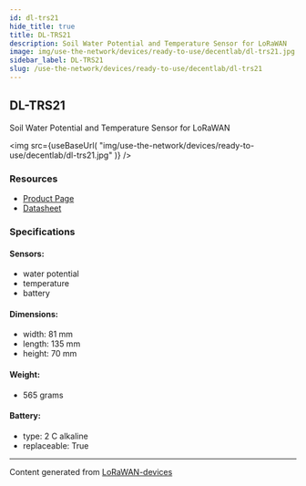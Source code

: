 ```yaml
---
id: dl-trs21
hide_title: true
title: DL-TRS21
description: Soil Water Potential and Temperature Sensor for LoRaWAN
image: img/use-the-network/devices/ready-to-use/decentlab/dl-trs21.jpg
sidebar_label: DL-TRS21
slug: /use-the-network/devices/ready-to-use/decentlab/dl-trs21
---
```



## DL-TRS21

Soil Water Potential and Temperature Sensor for LoRaWAN

<img
  src={useBaseUrl(
    "img/use-the-network/devices/ready-to-use/decentlab/dl-trs21.jpg"
  )}
/>

### Resources

- [Product Page](https://www.decentlab.com/products/soil-water-potential-and-temperature-sensor-for-lorawan)
- [Datasheet](https://cdn.decentlab.com/download/datasheets/Decentlab-DL-TRS21-datasheet.pdf)

### Specifications

#### Sensors:

- water potential
- temperature
- battery

#### Dimensions:

- width: 81 mm
- length: 135 mm
- height: 70 mm

#### Weight:

- 565 grams

#### Battery:

- type: 2 C alkaline
- replaceable: True

---

Content generated from
[LoRaWAN-devices](https://github.com/TheThingsNetwork/lorawan-devices)
